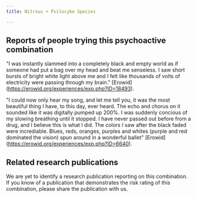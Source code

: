 ---
title: Nitrous + Psilocybe Species

---

## Reports of people trying this psychoactive combination

"I was instantly slammed into a completely black and empty world as if someone had put a bag over my head and beat me senseless. I saw short bursts of bright white light above me and I felt like thousands of volts of electricity were passing through my brain." [Erowid] (https://erowid.org/experiences/exp.php?ID=18493).

"I could now only hear my song, and let me tell you, it was the most beautiful thing I have, to this day, ever heard. The echo and chorus on it sounded like it was digitally pumped up 200%. I was suddenly concious of my slowing breathing until it stopped. I have never passed out before from a drug, and I believe this is what I did. The colors I saw after the black faded were incrediable. Blues, reds, oranges, purples and whites (purple and red dominated the vision) spun around in a wonderful ballet" [Erowid] (https://erowid.org/experiences/exp.php?ID=6640).


## Related research publications

We are yet to identify a research publication reporting on this combination. If you know of a publication that demonstrates the risk rating of this combination, please share the publication with us.



